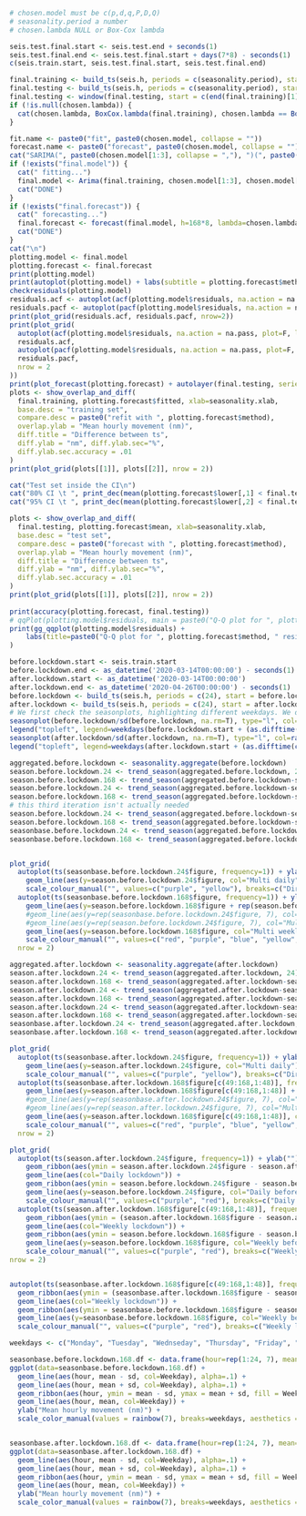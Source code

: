 ```r
# chosen.model must be c(p,d,q,P,D,Q)
# seasonality.period a number
# chosen.lambda NULL or Box-Cox lambda

seis.test.final.start <- seis.test.end + seconds(1)
seis.test.final.end <- seis.test.final.start + days(7*8) - seconds(1)
c(seis.train.start, seis.test.final.start, seis.test.final.end)

final.training <- build_ts(seis.h, periods = c(seasonality.period), start = seis.train.start, end = seis.test.end, force_ms = T)
final.testing <- build_ts(seis.h, periods = c(seasonality.period), start = seis.train.start, end = seis.test.final.end, force_ms = T)
final.testing <- window(final.testing, start = c(end(final.training)[1] + 1, 1))
if (!is.null(chosen.lambda)) {
  cat(chosen.lambda, BoxCox.lambda(final.training), chosen.lambda == BoxCox.lambda(final.training), "\n")
}

fit.name <- paste0("fit", paste0(chosen.model, collapse = ""))
forecast.name <- paste0("forecast", paste0(chosen.model, collapse = ""))
cat("SARIMA(", paste0(chosen.model[1:3], collapse = ","), ")(", paste0(chosen.model[4:6], collapse = ","), ")[", frequency(final.training), "]", sep = "")
if (!exists("final.model")) {
  cat(" fitting...")
  final.model <- Arima(final.training, chosen.model[1:3], chosen.model[4:6], lambda=chosen.lambda)
  cat("DONE")
}
if (!exists("final.forecast")) {
  cat(" forecasting...")
  final.forecast <- forecast(final.model, h=168*8, lambda=chosen.lambda)
  cat("DONE")
}
cat("\n")
plotting.model <- final.model
plotting.forecast <- final.forecast
print(plotting.model)
print(autoplot(plotting.model) + labs(subtitle = plotting.forecast$method))
checkresiduals(plotting.model)
residuals.acf <- autoplot(acf(plotting.model$residuals, na.action = na.pass, plot=F, lag.max=168*4)) + scale_x_continuous() + labs(title = paste0("Residuals of ", plotting.forecast$method))
residuals.pacf <- autoplot(pacf(plotting.model$residuals, na.action = na.pass, plot=F, lag.max=168*4)) + scale_x_continuous() + labs(title = paste0("Residuals of ", plotting.forecast$method))
print(plot_grid(residuals.acf, residuals.pacf, nrow=2))
print(plot_grid(
  autoplot(acf(plotting.model$residuals, na.action = na.pass, plot=F, lag.max=24)) + scale_x_continuous() + labs(title = paste0("Residuals of ", plotting.forecast$method)),
  residuals.acf,
  autoplot(pacf(plotting.model$residuals, na.action = na.pass, plot=F, lag.max=24)) + scale_x_continuous() + labs(title = paste0("Residuals of ", plotting.forecast$method)),
  residuals.pacf,
  nrow = 2
))
print(plot_forecast(plotting.forecast) + autolayer(final.testing, series="Original") + ylab("Mean hourly movement (nm)"))
plots <- show_overlap_and_diff(
  final.training, plotting.forecast$fitted, xlab=seasonality.xlab,
  base.desc = "training set",
  compare.desc = paste0("refit with ", plotting.forecast$method),
  overlap.ylab = "Mean hourly movement (nm)",
  diff.title = "Difference between ts",
  diff.ylab = "nm", diff.ylab.sec="%",
  diff.ylab.sec.accuracy = .01
)
print(plot_grid(plots[[1]], plots[[2]], nrow = 2))

cat("Test set inside the CI\n")
cat("80% CI \t ", print_dec(mean(plotting.forecast$lower[,1] < final.testing & final.testing < plotting.forecast$upper[,1], na.rm = T)*100), "%\n")
cat("95% CI \t ", print_dec(mean(plotting.forecast$lower[,2] < final.testing & final.testing < plotting.forecast$upper[,2], na.rm = T)*100), "%\n")

plots <- show_overlap_and_diff(
  final.testing, plotting.forecast$mean, xlab=seasonality.xlab,
  base.desc = "test set",
  compare.desc = paste0("forecast with ", plotting.forecast$method),
  overlap.ylab = "Mean hourly movement (nm)",
  diff.title = "Difference between ts",
  diff.ylab = "nm", diff.ylab.sec="%",
  diff.ylab.sec.accuracy = .01
)
print(plot_grid(plots[[1]], plots[[2]], nrow = 2))
  
print(accuracy(plotting.forecast, final.testing))
# qqPlot(plotting.model$residuals, main = paste0("Q-Q plot for ", plotting.forecast$method), xlab = "residuals")
print(gg_qqplot(plotting.model$residuals) + 
    labs(title=paste0("Q-Q plot for ", plotting.forecast$method, " residuals")) + ylab("Residuals quantiles")
)

```


```r
before.lockdown.start <- seis.train.start
before.lockdown.end <- as_datetime('2020-03-14T00:00:00') - seconds(1)
after.lockdown.start <- as_datetime('2020-03-14T00:00:00')
after.lockdown.end <- as_datetime('2020-04-26T00:00:00') - seconds(1)
before.lockdown <- build_ts(seis.h, periods = c(24), start = before.lockdown.start, end = before.lockdown.end, force_ms = T)
after.lockdown <- build_ts(seis.h, periods = c(24), start = after.lockdown.start, end = after.lockdown.end, force_ms = T)
# We first check the seasonplots, highlighting different weekdays. We divide by sd to account for spikes
seasonplot(before.lockdown/sd(before.lockdown, na.rm=T), type="l", col=rainbow(7), main="Seasonal plot: before lockdown")
legend("topleft", legend=weekdays(before.lockdown.start + (as.difftime(c(0:6), units="days"))), col=rainbow(7), lty=1, cex=0.8)
seasonplot(after.lockdown/sd(after.lockdown, na.rm=T), type="l", col=rainbow(7)[c(6:7,1:5)], main="Seasonal plot: after lockdown")
legend("topleft", legend=weekdays(after.lockdown.start + (as.difftime(c(0:6), units="days")))[c(3:7,1:2)], col=rainbow(7), lty=1, cex=0.8)

```


```r
aggregated.before.lockdown <- seasonality.aggregate(before.lockdown)
season.before.lockdown.24 <- trend_season(aggregated.before.lockdown, 24)
season.before.lockdown.168 <- trend_season(aggregated.before.lockdown-season.before.lockdown.24$seasonal, 168)
season.before.lockdown.24 <- trend_season(aggregated.before.lockdown-season.before.lockdown.168$seasonal, 24)
season.before.lockdown.168 <- trend_season(aggregated.before.lockdown-season.before.lockdown.24$seasonal, 168)
# this third iteration isn't actually needed
season.before.lockdown.24 <- trend_season(aggregated.before.lockdown-season.before.lockdown.168$seasonal, 24)
season.before.lockdown.168 <- trend_season(aggregated.before.lockdown-season.before.lockdown.24$seasonal, 168)
seasonbase.before.lockdown.24 <- trend_season(aggregated.before.lockdown, 24)
seasonbase.before.lockdown.168 <- trend_season(aggregated.before.lockdown, 168)


plot_grid(
  autoplot(ts(seasonbase.before.lockdown.24$figure, frequency=1)) + ylab("") + xlab("Hours") + scale_x_continuous() + geom_line(aes(col="Direct daily"), size=1.5) +
    geom_line(aes(y=season.before.lockdown.24$figure, col="Multi daily")) +
    scale_colour_manual("", values=c("purple", "yellow"), breaks=c("Direct daily", "Multi daily")),
  autoplot(ts(seasonbase.before.lockdown.168$figure, frequency=1)) + ylab("") + xlab("Hours") + scale_x_continuous() + geom_line(aes(col="Direct weekly"), size=1.5) +
    geom_line(aes(y=season.before.lockdown.168$figure + rep(season.before.lockdown.24$figure, 7), col="Multi w+d")) +
    #geom_line(aes(y=rep(seasonbase.before.lockdown.24$figure, 7), col="Direct daily"), size=1.5) +
    #geom_line(aes(y=rep(season.before.lockdown.24$figure, 7), col="Multi daily")) +
    geom_line(aes(y=season.before.lockdown.168$figure, col="Multi weekly")) +
    scale_colour_manual("", values=c("red", "purple", "blue", "yellow", "green"), breaks=c("Direct weekly", "Direct daily", "Multi" %s+% c(" weekly", " daily", " w+d"))),
  nrow = 2)


```

```r
aggregated.after.lockdown <- seasonality.aggregate(after.lockdown)
season.after.lockdown.24 <- trend_season(aggregated.after.lockdown, 24)
season.after.lockdown.168 <- trend_season(aggregated.after.lockdown-season.after.lockdown.24$seasonal, 168)
season.after.lockdown.24 <- trend_season(aggregated.after.lockdown-season.after.lockdown.168$seasonal, 24)
season.after.lockdown.168 <- trend_season(aggregated.after.lockdown-season.after.lockdown.24$seasonal, 168)
season.after.lockdown.24 <- trend_season(aggregated.after.lockdown-season.after.lockdown.168$seasonal, 24)
season.after.lockdown.168 <- trend_season(aggregated.after.lockdown-season.after.lockdown.24$seasonal, 168)
seasonbase.after.lockdown.24 <- trend_season(aggregated.after.lockdown, 24)
seasonbase.after.lockdown.168 <- trend_season(aggregated.after.lockdown, 168)

plot_grid(
  autoplot(ts(seasonbase.after.lockdown.24$figure, frequency=1)) + ylab("") + xlab("Hours") + scale_x_continuous() + geom_line(aes(col="Direct daily"), size=1.5) +
    geom_line(aes(y=season.after.lockdown.24$figure, col="Multi daily")) +
    scale_colour_manual("", values=c("purple", "yellow"), breaks=c("Direct daily", "Multi daily")),
  autoplot(ts(seasonbase.after.lockdown.168$figure[c(49:168,1:48)], frequency=1)) + ylab("") + xlab("Hours") + scale_x_continuous() + geom_line(aes(col="Direct weekly"), size=1.5) +
    geom_line(aes(y=season.after.lockdown.168$figure[c(49:168,1:48)] + rep(season.after.lockdown.24$figure, 7), col="Multi w+d")) +
    #geom_line(aes(y=rep(seasonbase.after.lockdown.24$figure, 7), col="Direct daily"), size=1.5) +
    #geom_line(aes(y=rep(season.after.lockdown.24$figure, 7), col="Multi daily")) +
    geom_line(aes(y=season.after.lockdown.168$figure[c(49:168,1:48)], col="Multi weekly")) +
    scale_colour_manual("", values=c("red", "purple", "blue", "yellow", "green"), breaks=c("Direct weekly", "Direct daily", "Multi" %s+% c(" weekly", " daily", " w+d"))),
  nrow = 2)

```

```r

plot_grid(
  autoplot(ts(season.after.lockdown.24$figure, frequency=1)) + ylab("") + xlab("Hours") + scale_x_continuous() +
    geom_ribbon(aes(ymin = season.after.lockdown.24$figure - season.after.lockdown.24$sd, ymax = season.after.lockdown.24$figure + season.after.lockdown.24$sd), fill = "mediumpurple1", alpha=0.5) +
    geom_line(aes(col="Daily lockdown")) +
    geom_ribbon(aes(ymin = season.before.lockdown.24$figure - season.before.lockdown.24$sd, ymax = season.before.lockdown.24$figure + season.before.lockdown.24$sd), fill = "lightcoral", alpha=0.5) +
    geom_line(aes(y=season.before.lockdown.24$figure, col="Daily before")) +
    scale_colour_manual("", values=c("purple", "red"), breaks=c("Daily lockdown", "Daily before")),
  autoplot(ts(season.after.lockdown.168$figure[c(49:168,1:48)], frequency=1)) + ylab("") + xlab("Hours") + scale_x_continuous() +
    geom_ribbon(aes(ymin = (season.after.lockdown.168$figure - season.after.lockdown.168$sd)[c(49:168,1:48)], ymax = (season.after.lockdown.168$figure + season.after.lockdown.168$sd)[c(49:168,1:48)]), fill = "mediumpurple1", alpha=0.5) +
    geom_line(aes(col="Weekly lockdown")) +
    geom_ribbon(aes(ymin = season.before.lockdown.168$figure - season.before.lockdown.168$sd, ymax = season.before.lockdown.168$figure + season.before.lockdown.168$sd), fill = "lightcoral", alpha=0.5) +
    geom_line(aes(y=season.before.lockdown.168$figure, col="Weekly before")) +
    scale_colour_manual("", values=c("purple", "red"), breaks=c("Weekly lockdown", "Weekly before")),
nrow = 2)


autoplot(ts(seasonbase.after.lockdown.168$figure[c(49:168,1:48)], frequency=1)) + ylab("") + xlab("Hours") + scale_x_continuous() +
  geom_ribbon(aes(ymin = (seasonbase.after.lockdown.168$figure - seasonbase.after.lockdown.168$sd)[c(49:168,1:48)], ymax = (seasonbase.after.lockdown.168$figure + seasonbase.after.lockdown.168$sd)[c(49:168,1:48)]), fill = "mediumpurple1", alpha=0.5) +
  geom_line(aes(col="Weekly lockdown")) +
  geom_ribbon(aes(ymin = seasonbase.before.lockdown.168$figure - seasonbase.before.lockdown.168$sd, ymax = seasonbase.before.lockdown.168$figure + seasonbase.before.lockdown.168$sd), fill = "lightcoral", alpha=0.5) +
  geom_line(aes(y=seasonbase.before.lockdown.168$figure, col="Weekly before")) +
  scale_colour_manual("", values=c("purple", "red"), breaks=c("Weekly lockdown", "Weekly before"))
```
```r
weekdays <- c("Monday", "Tuesday", "Wednseday", "Thursday", "Friday", "Saturday", "Sunday")

seasonbase.before.lockdown.168.df <- data.frame(hour=rep(1:24, 7), mean=seasonbase.before.lockdown.168$figure[1:168], sd=seasonbase.before.lockdown.168$sd[1:168], Weekday=rep(weekdays, each=24))
ggplot(data=seasonbase.before.lockdown.168.df) +
  geom_line(aes(hour, mean - sd, col=Weekday), alpha=.1) +
  geom_line(aes(hour, mean + sd, col=Weekday), alpha=.1) +
  geom_ribbon(aes(hour, ymin = mean - sd, ymax = mean + sd, fill = Weekday), alpha=0.1, show.legend=F) +
  geom_line(aes(hour, mean, col=Weekday)) +
  ylab("Mean hourly movement (nm)") +
  scale_color_manual(values = rainbow(7), breaks=weekdays, aesthetics = c("colour", "fill"))


seasonbase.after.lockdown.168.df <- data.frame(hour=rep(1:24, 7), mean=seasonbase.after.lockdown.168$figure[c(49:168,1:48)], sd=seasonbase.after.lockdown.168$sd[c(49:168,1:48)], Weekday=rep(weekdays, each=24))
ggplot(data=seasonbase.after.lockdown.168.df) +
  geom_line(aes(hour, mean - sd, col=Weekday), alpha=.1) +
  geom_line(aes(hour, mean + sd, col=Weekday), alpha=.1) +
  geom_ribbon(aes(hour, ymin = mean - sd, ymax = mean + sd, fill = Weekday), alpha=0.1, show.legend=F) +
  geom_line(aes(hour, mean, col=Weekday)) +
  ylab("Mean hourly movement (nm)") +
  scale_color_manual(values = rainbow(7), breaks=weekdays, aesthetics = c("colour", "fill"))
```